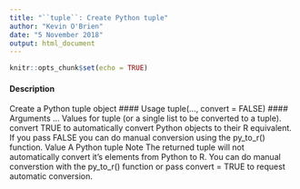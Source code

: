 ```yaml
---
title: "``tuple``: Create Python tuple"
author: "Kevin O'Brien"
date: "5 November 2018"
output: html_document
---
```


```r
knitr::opts_chunk$set(echo = TRUE)
```


#### Description 
Create a Python tuple object
#### Usage
tuple(..., convert = FALSE)
#### Arguments
... Values for tuple (or a single list to be converted to a tuple).
convert TRUE to automatically convert Python objects to their R equivalent. If you pass
FALSE you can do manual conversion using the py_to_r() function.
Value
A Python tuple
Note
The returned tuple will not automatically convert it's elements from Python to R. You can do manual
converstion with the py_to_r() function or pass convert = TRUE to request automatic conversion.